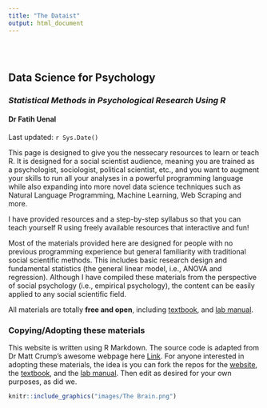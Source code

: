 ```yaml
---
title: "The Dataist"
output: html_document
---
```


<style type="text/css">
.title {
  display: none;
}

#getting-started img {
  margin-right: 10px;
}

</style>

<div class="row" style="padding-top: 30px;">
<div class="col-sm-6">

# **Data Science for Psychology**
### *Statistical Methods in Psychological Research Using R* {style="padding-top: 0px;"}

#### Dr Fatih Uenal
Last updated: `r Sys.Date()`


This page is designed to give you the nessecary resources to learn or teach R. It is designed for a social scientist audience, meaning you are trained as a psychologist, sociologist, political scientist, etc., and you want to augment your skills to run all your analyses in a powerful programming language while also expanding into more novel data science techniques such as Natural Language Programming, Machine Learning, Web Scraping and more.

I have provided resources and a step-by-step syllabus so that you can teach yourself R using freely available resources that interactive and fun! 

Most of the materials provided here are designed for people with no previous programming experience but general familiarity with traditional social scientific methods.  This includes basic research design and fundamental statistics (the general linear model, i.e., ANOVA and regression).  Although I have compiled these materials from the perspective of social psychology (i.e., empirical psychology), the content can be easily applied to any social scientific field. 


All materials are totally **free and open**, including [textbook](https://crumplab.github.io/statistics/), and [lab manual](https://crumplab.github.io/statisticsLab/).

### Copying/Adopting these materials

This website is written using R Markdown. The source code is adapted from Dr Matt Crump's awesome webpage here [Link](https://github.com/CrumpLab/psyc3400). For anyone interested in adopting these materials, the idea is you can fork the repos for the [website](https://github.com/CrumpLab/psyc3400), the [textbook](https://github.com/CrumpLab/statistics), and the [lab manual](https://github.com/CrumpLab/statisticsLab). Then edit as desired for your own purposes, as did we. 

</div>
<div class="col-sm-6">

<a href="https://crumplab.github.io/statistics/">
```r
knitr::include_graphics("images/The Brain.png")
```
</a>


</div>
</div>
